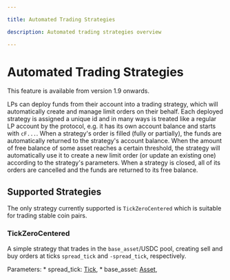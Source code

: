 ```yaml
---

title: Automated Trading Strategies

description: Automated trading strategies overview

---
```



# Automated Trading Strategies

<Callout type="info">
This feature is available from version 1.9 onwards.
</Callout>

LPs can deploy funds from their account into a trading strategy, which will automatically create and manage limit orders on their behalf.
Each deployed strategy is assigned a unique id and in many ways is treated like a regular LP account by the protocol, e.g. it has its own account balance and starts with `cF...`.
When a strategy's order is filled (fully or partially), the funds are automatically returned to the strategy's account balance.
When the amount of free balance of some asset reaches a certain threshold, the strategy will automatically use it to create a new limit order (or update an existing one) according to the strategy's parameters.
When a strategy is closed, all of its orders are cancelled and the funds are returned to its free balance.


## Supported Strategies

The only strategy currently supported is `TickZeroCentered` which is suitable for trading stable coin pairs.

### TickZeroCentered

A simple strategy that trades in the `base_asset`/USDC pool, creating sell and buy orders at ticks `spread_tick`
and `-spread_tick`, respectively.

Parameters:
    * spread_tick: [Tick](/lp/lp-api/types#tick),
	* base_asset: [Asset](/lp/lp-api/types#asset),
